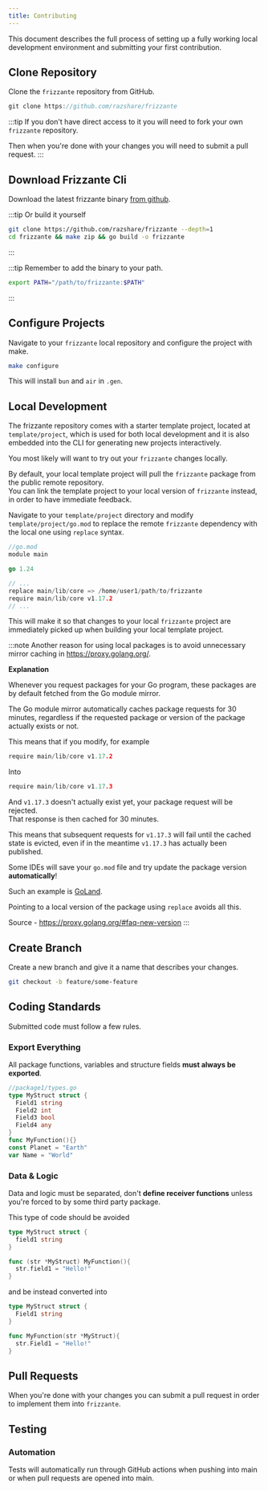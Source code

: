 ```yaml
---
title: Contributing
---
```



This document describes the full process of setting up a fully working local development environment and submitting your first contribution.

## Clone Repository

Clone the `frizzante` repository from GitHub.

```go
git clone https://github.com/razshare/frizzante
```

:::tip
If you don't have direct access to it you will need to fork your own `frizzante` repository.

Then when you're done with your changes you will need to submit a pull request.
:::

## Download Frizzante Cli

Download the latest frizzante binary [from github](https://github.com/razshare/frizzante/releases).

:::tip
Or build it yourself
```sh
git clone https://github.com/razshare/frizzante --depth=1
cd frizzante && make zip && go build -o frizzante
```
:::

:::tip
Remember to add the binary to your path.

```sh
export PATH="/path/to/frizzante:$PATH"
```
:::

## Configure Projects

Navigate to your `frizzante` local repository and configure the project with make.

```sh
make configure
```

This will install `bun` and `air` in `.gen`.

## Local Development

The frizzante repository comes with a starter template project, located at `template/project`, which is used for both local development and it is also embedded into the CLI for generating new projects interactively.

You most likely will want to try out your `frizzante` changes locally.

By default, your local template project will pull the `frizzante` package from the public remote repository.\
You can link the template project to your local version of `frizzante` instead, in order to have immediate feedback.

Navigate to your `template/project` directory and modify `template/project/go.mod` to replace the remote `frizzante` dependency with the local one using `replace` syntax.


```go
//go.mod
module main

go 1.24

// ...
replace main/lib/core => /home/user1/path/to/frizzante
require main/lib/core v1.17.2
// ...
```

This will make it so that changes to your local `frizzante` project are immediately picked up when building your local template project.

:::note
Another reason for using local packages is to avoid unnecessary mirror caching in https://proxy.golang.org/.

**Explanation**

Whenever you request packages for your Go program, these packages are by default fetched from the Go module mirror.

The Go module mirror automatically caches package requests for 30 minutes, regardless if the requested package or version of the package actually exists or not.

This means that if you modify, for example

```go
require main/lib/core v1.17.2
```

Into

```go
require main/lib/core v1.17.3
```

And `v1.17.3` doesn't actually exist yet, your package request will be rejected.\
That response is then cached for 30 minutes.

This means that subsequent requests for `v1.17.3` will fail until the cached state is evicted, even if in the meantime `v1.17.3` has actually been published.

Some IDEs will save your `go.mod` file and try update the package version **automatically**!

Such an example is [GoLand](https://www.jetbrains.com/go).

Pointing to a local version of the package using `replace` avoids all this.

Source - https://proxy.golang.org/#faq-new-version
:::

## Create Branch

Create a new branch and give it a name that describes your changes.

```sh
git checkout -b feature/some-feature
```

## Coding Standards

Submitted code must follow a few rules.


### Export Everything

All package functions, variables and structure fields **must always be exported**.

```go
//package1/types.go
type MyStruct struct {
  Field1 string
  Field2 int
  Field3 bool
  Field4 any
}
func MyFunction(){}
const Planet = "Earth"
var Name = "World"
```

### Data & Logic

Data and logic must be separated, don't **define receiver functions** unless you're forced
to by some third party package.

This type of code should be avoided

```go
type MyStruct struct {
  field1 string
}

func (str *MyStruct) MyFunction(){
  str.field1 = "Hello!"
}
```

and be instead converted into

```go
type MyStruct struct {
  Field1 string
}

func MyFunction(str *MyStruct){
  str.Field1 = "Hello!"
}
```

## Pull Requests

When you're done with your changes you can submit a pull request in order to implement them into `frizzante`.

## Testing

### Automation

Tests will automatically run through GitHub actions when pushing into main or when pull requests are opened into main.